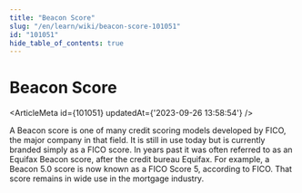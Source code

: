 ```yaml
---
title: "Beacon Score"
slug: "/en/learn/wiki/beacon-score-101051"
id: "101051"
hide_table_of_contents: true
---
```



# Beacon Score

<ArticleMeta id={101051} updatedAt={'2023-09-26 13:58:54'} />
<div className='border-solid border-b border-t-0 my-4 border-[var(--ifm-color-gray-300)]' />

A Beacon score is one of many credit scoring models developed by FICO, the major company in that field. It is still in use today but is currently branded simply as a FICO score. In years past it was often referred to as an Equifax Beacon score, after the credit bureau Equifax. For example, a Beacon 5.0 score is now known as a FICO Score 5, according to FICO. That score remains in wide use in the mortgage industry.
